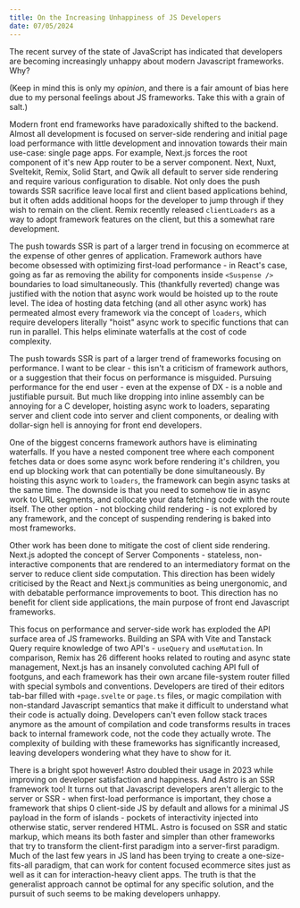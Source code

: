 ```yaml
---
title: On the Increasing Unhappiness of JS Developers
date: 07/05/2024
---
```


The recent survey of the state of JavaScript has indicated that developers are becoming increasingly unhappy about modern Javascript frameworks. Why?

(Keep in mind this is only my *opinion*, and there is a fair amount of bias here due to my personal feelings about JS frameworks. Take this with a grain of salt.)

Modern front end frameworks have paradoxically shifted to the backend. Almost all development is focused on server-side rendering and initial page load performance with little development and innovation towards their main use-case: single page apps. For example, Next.js forces the root component of it's new App router to be a server component. Next, Nuxt, Sveltekit, Remix, Solid Start, and Qwik all default to server side rendering and require various configuration to disable.   Not only does the push towards SSR sacrifice leave local first and client based applications behind, but it often adds additional hoops for the developer to jump through if they wish to remain on the client. Remix recently released `clientLoaders` as a way to adopt framework features on the client, but this a somewhat rare development.

The push towards SSR is part of a larger trend in focusing on ecommerce at the expense of other genres of application. Framework authors have become obsessed with optimizing first-load performance - in React's case, going as far as removing the ability for components inside `<Suspense />` boundaries to load simultaneously. This (thankfully reverted) change was justified with the notion that async work would be hoisted up to the route level. The idea of hosting data fetching (and all other async work) has permeated almost every framework via the concept of `loaders`, which require developers literally "hoist" async work to specific functions that can run in parallel. This helps eliminate waterfalls at the cost of code complexity. 

The push towards SSR is part of a larger trend of frameworks focusing on performance. I want to be clear - this isn't a criticism of framework authors, or a suggestion that their focus on performance is misguided. Pursuing performance for the end user - even at the expense of DX - is a noble and justifiable pursuit. But much like dropping into inline assembly can be annoying for a C developer, hoisting async work to loaders, separating server and client code into server and client components, or dealing with dollar-sign hell is annoying for front end developers. 

One of the biggest concerns framework authors have is eliminating waterfalls. If you have a nested component tree where each component fetches data or does some async work before rendering it's children, you end up blocking work that can potentially be done simultaneously. By hoisting this async work to `loaders`, the framework can begin async tasks at the same time. The downside is that you need to somehow tie in async work to URL segments, and collocate your data fetching code with the route itself. The other option - not blocking child rendering - is not explored by any framework, and the concept of suspending rendering is baked into most frameworks. 

Other work has been done to mitigate the cost of client side rendering. Next.js adopted the concept of Server Components - stateless, non-interactive components that are rendered to an intermediatory format on the server to reduce client side computation. This direction has been widely criticised by the React and Next.js communities as being unergonomic, and with debatable performance improvements to boot. This direction has no benefit for client side applications, the main purpose of front end Javascript frameworks. 

This focus on performance and server-side work has exploded the API surface area of JS frameworks. Building an SPA with Vite and Tanstack Query require knowledge of two API's - `useQuery` and `useMutation`. In comparison, Remix has 26 different hooks related to routing and  async state management, Next.js has an insanely convoluted caching API full of footguns, and each framework has their own arcane file-system router filled with special symbols and conventions. Developers are tired of their editors tab-bar filled with `+page.svelte` or `page.ts` files, or magic compilation with non-standard Javascript semantics that make it difficult to understand what their code is actually doing. Developers can't even follow stack traces anymore as the amount of compilation and code transforms results in traces back to internal framework code, not the code they actually wrote. The complexity of building with these frameworks has significantly increased, leaving developers wondering what they have to show for it. 

There is a bright spot however! Astro doubled their usage in 2023 while improving on developer satisfaction and happiness. And Astro is an SSR framework too! It turns out that Javascript developers aren't allergic to the server or SSR - when first-load performance is important, they chose a framework that ships 0 client-side JS by default and allows for a minimal JS payload in the form of islands - pockets of interactivity injected into otherwise static, server rendered HTML. Astro is focused on SSR and static markup, which means its both faster and simpler than other frameworks that try to transform the client-first paradigm into a server-first paradigm. Much of the last few years in JS land has been trying to create a one-size-fits-all paradigm, that can work for content focused ecommerce sites just as well as it can for interaction-heavy client apps. The truth is that the generalist approach cannot be optimal for any specific solution, and the pursuit of such seems to be making developers unhappy.